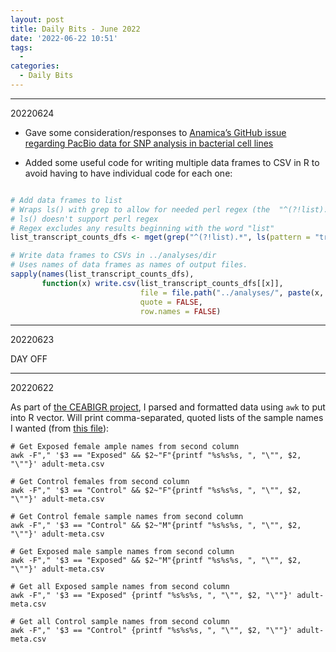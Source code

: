 ```yaml
---
layout: post
title: Daily Bits - June 2022
date: '2022-06-22 10:51'
tags: 
  - 
categories: 
  - Daily Bits
---
```


---

20220624

- Gave some consideration/responses to [Anamica's GitHub issue regarding PacBio data for SNP analysis in bacterial cell lines](https://github.com/RobertsLab/resources/issues/1486#event-6859604758)

- Added some useful code for writing multiple data frames to CSV in R to avoid having to have individual code for each one:

```R

# Add data frames to list
# Wraps ls() with grep to allow for needed perl regex (the  "^(?!list).*" aspect) because
# ls() doesn't support perl regex
# Regex excludes any results beginning with the word "list"
list_transcript_counts_dfs <- mget(grep("^(?!list).*", ls(pattern = "transcript_counts_per_gene_per_sample"), value = TRUE, perl = TRUE))

# Write data frames to CSVs in ../analyses/dir
# Uses names of data frames as names of output files.
sapply(names(list_transcript_counts_dfs),
       function(x) write.csv(list_transcript_counts_dfs[[x]],
                             file = file.path("../analyses/", paste(x, "csv", sep=".")),
                             quote = FALSE,
                             row.names = FALSE)
```

---

20220623

DAY OFF

---

20220622

As part of [the CEABIGR project](https://github.com/sr320/ceabigr), I parsed and formatted data using `awk` to put into R vector. Will print comma-separated, quoted lists of the sample names I wanted (from [this file](https://github.com/epigeneticstoocean/2018_L18-adult-methylation/blob/main/data/adult-meta.csv)):

```shell
# Get Exposed female ample names from second column
awk -F"," '$3 == "Exposed" && $2~"F"{printf "%s%s%s, ", "\"", $2, "\""}' adult-meta.csv
```

```shell
# Get Control females from second column
awk -F"," '$3 == "Control" && $2~"F"{printf "%s%s%s, ", "\"", $2, "\""}' adult-meta.csv
```

```shell
# Get Control female sample names from second column
awk -F"," '$3 == "Control" && $2~"M"{printf "%s%s%s, ", "\"", $2, "\""}' adult-meta.csv
```


```shell
# Get Exposed male sample names from second column
awk -F"," '$3 == "Exposed" && $2~"M"{printf "%s%s%s, ", "\"", $2, "\""}' adult-meta.csv
```

```shell
# Get all Exposed sample names from second column
awk -F"," '$3 == "Exposed" {printf "%s%s%s, ", "\"", $2, "\""}' adult-meta.csv
```

```shell
# Get all Control sample names from second column
awk -F"," '$3 == "Control" {printf "%s%s%s, ", "\"", $2, "\""}' adult-meta.csv
```